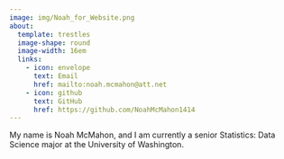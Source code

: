 ```yaml
---
image: img/Noah_for_Website.png
about: 
  template: trestles
  image-shape: round
  image-width: 16em
  links:
    - icon: envelope
      text: Email
      href: mailto:noah.mcmahon@att.net
    - icon: github
      text: GitHub
      href: https://github.com/NoahMcMahon1414
---
```


My name is Noah McMahon, and I am currently a senior Statistics: Data Science major at the University of Washington.

